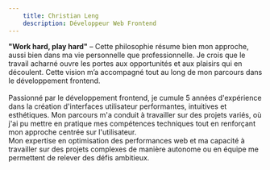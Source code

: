 ```yaml
---
    title: Christian Leng
    description: Développeur Web Frontend
---
```


<div className="prose prose-lg mx-auto my-8">
    <strong>"Work hard, play hard"</strong> – Cette philosophie résume bien mon approche, aussi bien dans ma vie personnelle que professionnelle. Je crois que le travail acharné ouvre les portes aux opportunités et aux plaisirs qui en découlent. Cette vision m’a accompagné tout au long de mon parcours dans le développement frontend.
    <br /><br />
    Passionné par le développement frontend, je cumule 5 années d'expérience dans la création d'interfaces utilisateur performantes, intuitives et esthétiques. Mon parcours m'a conduit à travailler sur des projets variés, où j'ai pu mettre en pratique mes compétences techniques tout en renforçant mon approche centrée sur l'utilisateur.
    <br />
    Mon expertise en optimisation des performances web et ma capacité à travailler sur des projets complexes de manière autonome ou en équipe me permettent de relever des défis ambitieux.
</div>
